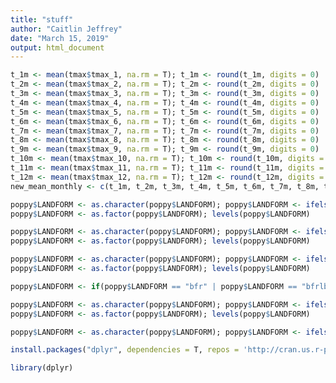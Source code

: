 ```yaml
---
title: "stuff"
author: "Caitlin Jeffrey"
date: "March 15, 2019"
output: html_document
---
```




```r
t_1m <- mean(tmax$tmax_1, na.rm = T); t_1m <- round(t_1m, digits = 0)
t_2m <- mean(tmax$tmax_2, na.rm = T); t_2m <- round(t_2m, digits = 0)
t_3m <- mean(tmax$tmax_3, na.rm = T); t_3m <- round(t_3m, digits = 0)
t_4m <- mean(tmax$tmax_4, na.rm = T); t_4m <- round(t_4m, digits = 0)
t_5m <- mean(tmax$tmax_5, na.rm = T); t_5m <- round(t_5m, digits = 0)
t_6m <- mean(tmax$tmax_6, na.rm = T); t_6m <- round(t_6m, digits = 0)
t_7m <- mean(tmax$tmax_7, na.rm = T); t_7m <- round(t_7m, digits = 0)
t_8m <- mean(tmax$tmax_8, na.rm = T); t_8m <- round(t_8m, digits = 0)
t_9m <- mean(tmax$tmax_9, na.rm = T); t_9m <- round(t_9m, digits = 0)
t_10m <- mean(tmax$tmax_10, na.rm = T); t_10m <- round(t_10m, digits = 0)
t_11m <- mean(tmax$tmax_11, na.rm = T); t_11m <- round(t_11m, digits = 0)
t_12m <- mean(tmax$tmax_12, na.rm = T); t_12m <- round(t_12m, digits = 0)
new_mean_monthly <- c(t_1m, t_2m, t_3m, t_4m, t_5m, t_6m, t_7m, t_8m, t_9m, t_10m, t_11m, t_12m); new_mean_monthly
```


```r
poppy$LANDFORM <- as.character(poppy$LANDFORM); poppy$LANDFORM <- ifelse(poppy$LANDFORM == "af", "af_type", poppy$LANDFORM); poppy$LANDFORM <- ifelse(poppy$LANDFORM == "aflb", "af_type", poppy$LANDFORM); poppy$LANDFORM <- ifelse(poppy$LANDFORM == "afub", "af_type", poppy$LANDFORM); poppy$LANDFORM <- ifelse(poppy$LANDFORM == "afwb", "af_type", poppy$LANDFORM); poppy$LANDFORM <- ifelse(poppy$LANDFORM == "afws", "af_type", poppy$LANDFORM);
poppy$LANDFORM <- as.factor(poppy$LANDFORM); levels(poppy$LANDFORM)
```


```r
poppy$LANDFORM <- as.character(poppy$LANDFORM); poppy$LANDFORM <- ifelse(poppy$LANDFORM == "lb", "lb_type", poppy$LANDFORM); poppy$LANDFORM <- ifelse(poppy$LANDFORM == "lbaf", "lb_type", poppy$LANDFORM); poppy$LANDFORM <- ifelse(poppy$LANDFORM == "lbub", "lb_type", poppy$LANDFORM); poppy$LANDFORM <- ifelse(poppy$LANDFORM == "lbwb", "lb_type", poppy$LANDFORM); 
poppy$LANDFORM <- as.factor(poppy$LANDFORM); levels(poppy$LANDFORM)
```

```r
poppy$LANDFORM <- as.character(poppy$LANDFORM); poppy$LANDFORM <- ifelse(poppy$LANDFORM == "wb", "ws_type", poppy$LANDFORM); poppy$LANDFORM <- ifelse(poppy$LANDFORM == "wblb", "ws_type", poppy$LANDFORM); poppy$LANDFORM <- ifelse(poppy$LANDFORM == "wbub", "ws_type", poppy$LANDFORM); poppy$LANDFORM <- ifelse(poppy$LANDFORM == "wbws", "ws_type", poppy$LANDFORM); poppy$LANDFORM <- ifelse(poppy$LANDFORM == "ws", "ws_type", poppy$LANDFORM); poppy$LANDFORM <- ifelse(poppy$LANDFORM == "wslb", "ws_type", poppy$LANDFORM);
poppy$LANDFORM <- as.factor(poppy$LANDFORM); levels(poppy$LANDFORM)
```


```r
poppy$LANDFORM <- if(poppy$LANDFORM == "bfr" | poppy$LANDFORM == "bfrlb") subset(poppy, poppy$LANDFORM == "bf_type")
```


```r
poppy$LANDFORM <- as.character(poppy$LANDFORM); poppy$LANDFORM <- ifelse(poppy$LANDFORM == "af", "af_type", poppy$LANDFORM); poppy$LANDFORM <- ifelse(poppy$LANDFORM == "aflb", "af_type", poppy$LANDFORM); poppy$LANDFORM <- ifelse(poppy$LANDFORM == "afub", "af_type", poppy$LANDFORM); poppy$LANDFORM <- ifelse(poppy$LANDFORM == "afwb", "af_type", poppy$LANDFORM); poppy$LANDFORM <- ifelse(poppy$LANDFORM == "afws", "af_type", poppy$LANDFORM);
poppy$LANDFORM <- as.factor(poppy$LANDFORM); levels(poppy$LANDFORM)
```

```r
poppy$LANDFORM <- as.character(poppy$LANDFORM); poppy$LANDFORM <- ifelse(poppy$LANDFORM == "bfr", "bf_type", poppy$LANDFORM); poppy$LANDFORM <- ifelse(poppy$LANDFORM == "bfrlb", "bf_type", poppy$LANDFORM); poppy$LANDFORM <- ifelse(poppy$LANDFORM == "bfrwbws", "bf_type", poppy$LANDFORM); poppy$LANDFORM <- ifelse(poppy$LANDFORM == "bfrws", "bf_type", poppy$LANDFORM); poppy$LANDFORM <- ifelse(poppy$LANDFORM == "bfrwb", "bf_type", poppy$LANDFORM); poppy$LANDFORM <- as.factor(poppy$LANDFORM); levels(poppy$LANDFORM)
```


```r
install.packages("dplyr", dependencies = T, repos = 'http://cran.us.r-project.org')
```

```r
library(dplyr)
```
